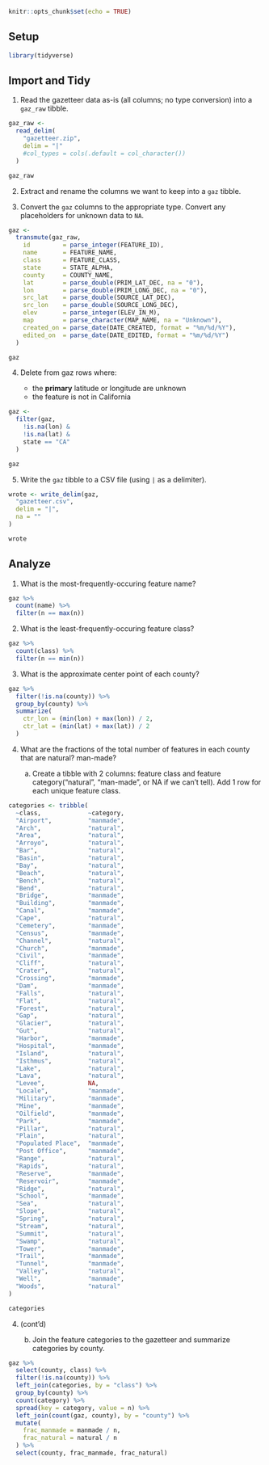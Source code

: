 ```r
knitr::opts_chunk$set(echo = TRUE)
```

## Setup

```r
library(tidyverse)
```

## Import and Tidy

1. Read the gazetteer data as-is (all columns; no type conversion) into a `gaz_raw` tibble.

```r
gaz_raw <-
  read_delim(
    "gazetteer.zip",
    delim = "|"
    #col_types = cols(.default = col_character())
  )

gaz_raw
```

2. Extract and rename the columns we want to keep into a `gaz` tibble.

3. Convert the `gaz` columns to the appropriate type. Convert any placeholders for unknown data to `NA`.

```r
gaz <-
  transmute(gaz_raw,
    id         = parse_integer(FEATURE_ID),
    name       = FEATURE_NAME,
    class      = FEATURE_CLASS,
    state      = STATE_ALPHA,
    county     = COUNTY_NAME,
    lat        = parse_double(PRIM_LAT_DEC, na = "0"),
    lon        = parse_double(PRIM_LONG_DEC, na = "0"),
    src_lat    = parse_double(SOURCE_LAT_DEC),
    src_lon    = parse_double(SOURCE_LONG_DEC),
    elev       = parse_integer(ELEV_IN_M),
    map        = parse_character(MAP_NAME, na = "Unknown"),
    created_on = parse_date(DATE_CREATED, format = "%m/%d/%Y"),
    edited_on  = parse_date(DATE_EDITED, format = "%m/%d/%Y")
  )

gaz
```

4. Delete from gaz rows where:

    - the **primary** latitude or longitude are unknown
    - the feature is not in California

```r
gaz <-
  filter(gaz,
    !is.na(lon) &
    !is.na(lat) &
    state == "CA"
  )

gaz
```

5. Write the `gaz` tibble to a CSV file (using `|` as a delimiter).

```r
wrote <- write_delim(gaz,
  "gazetteer.csv",
  delim = "|",
  na = ""
)

wrote
```

## Analyze

1. What is the most-frequently-occuring feature name?

```r
gaz %>%
  count(name) %>%
  filter(n == max(n))
```

2. What is the least-frequently-occuring feature class?

```r
gaz %>%
  count(class) %>%
  filter(n == min(n))
```

3. What is the approximate center point of each county? 

```r
gaz %>%
  filter(!is.na(county)) %>%
  group_by(county) %>%
  summarize(
    ctr_lon = (min(lon) + max(lon)) / 2,
    ctr_lat = (min(lat) + max(lat)) / 2
  )
```

4. What are the fractions of the total number of features in each county that are natural? man-made?

    a. Create a tibble with 2 columns: feature class and feature category("natural", "man-made", or NA if we can't tell). Add 1 row for each unique feature class.

```r
categories <- tribble(
  ~class,             ~category,
  "Airport",          "manmade",
  "Arch",             "natural",
  "Area",             "natural",
  "Arroyo",           "natural",
  "Bar",              "natural",
  "Basin",            "natural",
  "Bay",              "natural",
  "Beach",            "natural",
  "Bench",            "natural",
  "Bend",             "natural",
  "Bridge",           "manmade",
  "Building",         "manmade",
  "Canal",            "manmade",
  "Cape",             "natural",
  "Cemetery",         "manmade",
  "Census",           "manmade",
  "Channel",          "natural",
  "Church",           "manmade",
  "Civil",            "manmade",
  "Cliff",            "natural",
  "Crater",           "natural",
  "Crossing",         "manmade",
  "Dam",              "manmade",
  "Falls",            "natural",
  "Flat",             "natural",
  "Forest",           "natural",
  "Gap",              "natural",
  "Glacier",          "natural",
  "Gut",              "natural",
  "Harbor",           "manmade",
  "Hospital",         "manmade",
  "Island",           "natural",
  "Isthmus",          "natural",
  "Lake",             "natural",
  "Lava",             "natural",
  "Levee",            NA,
  "Locale",           "manmade",
  "Military",         "manmade",
  "Mine",             "manmade",
  "Oilfield",         "manmade",
  "Park",             "manmade",
  "Pillar",           "natural",
  "Plain",            "natural",
  "Populated Place",  "manmade",
  "Post Office",      "manmade",
  "Range",            "natural",
  "Rapids",           "natural",
  "Reserve",          "manmade",
  "Reservoir",        "manmade",
  "Ridge",            "natural",
  "School",           "manmade",
  "Sea",              "natural",
  "Slope",            "natural",
  "Spring",           "natural",
  "Stream",           "natural",
  "Summit",           "natural",
  "Swamp",            "natural",
  "Tower",            "manmade",
  "Trail",            "manmade",
  "Tunnel",           "manmade",
  "Valley",           "natural",
  "Well",             "manmade",
  "Woods",            "natural"
)

categories
```

4. (cont'd)

    b. Join the feature categories to the gazetteer and summarize categories by county.

```r
gaz %>%
  select(county, class) %>%
  filter(!is.na(county)) %>%
  left_join(categories, by = "class") %>%
  group_by(county) %>%
  count(category) %>%
  spread(key = category, value = n) %>%
  left_join(count(gaz, county), by = "county") %>%
  mutate(
    frac_manmade = manmade / n,
    frac_natural = natural / n
  ) %>%
  select(county, frac_manmade, frac_natural)
```
